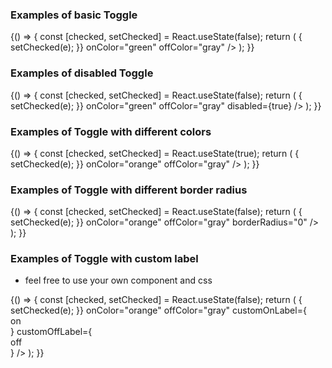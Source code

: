 
<Meta title="DCXLibrary/Form/Toggle" component={Toggle} />

### Examples of basic Toggle

<Canvas>
  <Story name="basic">
    {() => {
      const [checked, setChecked] = React.useState(false);
      return (
        <Toggle
          checked={checked}
          onChange={e => {
            setChecked(e);
          }}
          onColor="green"
          offColor="gray"
        />
      );
    }}
  </Story>
</Canvas>

### Examples of disabled Toggle

<Canvas>
  <Story name="disabled">
    {() => {
      const [checked, setChecked] = React.useState(false);
      return (
        <Toggle
          checked={checked}
          onChange={e => {
            setChecked(e);
          }}
          onColor="green"
          offColor="gray"
          disabled={true}
        />
      );
    }}
  </Story>
</Canvas>

### Examples of Toggle with different colors

<Canvas>
  <Story name="different colors">
    {() => {
      const [checked, setChecked] = React.useState(true);
      return (
        <Toggle
          checked={checked}
          onChange={e => {
            setChecked(e);
          }}
          onColor="orange"
          offColor="gray"
        />
      );
    }}
  </Story>
</Canvas>

### Examples of Toggle with different border radius

<Canvas>
  <Story name="different shape">
    {() => {
      const [checked, setChecked] = React.useState(false);
      return (
        <Toggle
          checked={checked}
          onChange={e => {
            setChecked(e);
          }}
          onColor="orange"
          offColor="gray"
          borderRadius="0"
        />
      );
    }}
  </Story>
</Canvas>

### Examples of Toggle with custom label

- feel free to use your own component and css

<Canvas>
  <Story name="custom label">
    {() => {
      const [checked, setChecked] = React.useState(false);
      return (
        <Toggle
          checked={checked}
          onChange={e => {
            setChecked(e);
          }}
          onColor="orange"
          offColor="gray"
          customOnLabel={<div style={{
              fontSize: '12px',
              display: 'flex',
              justifyContent: 'flex-start',
              marginLeft: '6px',
              alignItems: 'center',
              height: '100%',
              color: 'white',
              marginBottom: '4px'
            }}>on</div>}
          customOffLabel={<div style={{
              fontSize: '12px',
              display: 'flex',
              justifyContent: 'flex-end',
              marginRight: '6px',
              alignItems: 'center',
              height: '100%',
              color: 'white',
              marginBottom: '2px'
            }}>off</div>}
        />
      );
    }}
  </Story>
</Canvas>

<Props of={Toggle} />
